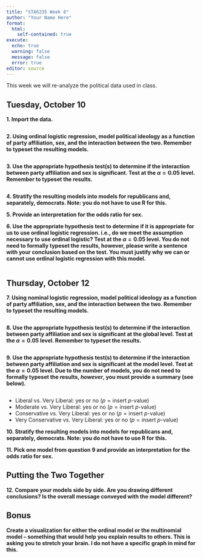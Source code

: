 ```yaml
---
title: "STA6235 Week 8"
author: "Your Name Here"
format: 
  html:
    self-contained: true
execute:
  echo: true
  warning: false
  message: false
  error: true
editor: source
---
```


This week we will re-analyze the political data used in class.

## Tuesday, October 10

**1. Import the data.**

```r

```

**2. Using ordinal logistic regression, model political ideology as a function of party affiliation, sex, and the interaction between the two. Remember to typeset the resulting models.**

```r

```

**3. Use the appropriate hypothesis test(s) to determine if the interaction between party affiliation and sex is significant. Test at the $\alpha=0.05$ level. Remember to typeset the results.**

```r

```

**4. Stratify the resulting models into models for republicans and, separately, democrats. Note: you do not have to use R for this.**



**5. Provide an interpretation for the odds ratio for sex.**



**6. Use the appropriate hypothesis test to determine if it is appropriate for us to use ordinal logistic regression. i.e., do we meet the assumption necessary to use ordinal logistic? Test at the $\alpha=0.05$ level. You do not need to formally typeset the results, however, please write a sentence with your conclusion based on the test. You must justify why we can or cannot use ordinal logistic regression with this model.**

```r

```

## Thursday, October 12

**7. Using nominal logistic regression, model political ideology as a function of party affiliation, sex, and the interaction between the two. Remember to typeset the resulting models.**

```r

```

**8. Use the appropriate hypothesis test(s) to determine if the interaction between party affiliation and sex is significant at the global level. Test at the $\alpha=0.05$ level. Remember to typeset the results.**

```r

```

**9. Use the appropriate hypothesis test(s) to determine if the interaction between party affiliation and sex is significant at the model level. Test at the $\alpha=0.05$ level. Due to the number of models, you do not need to formally typeset the results, *however*, you must provide a summary (see below).**

```r

```

- Liberal vs. Very Liberal: yes or no <!--- Please state significance (or not) ---> ($p = \text{insert $p$-value}$) <!--- Please delete the \text{} portion and just insert your p-value --->
- Moderate vs. Very Liberal: yes or no <!--- Please state significance (or not) ---> ($p = \text{insert $p$-value}$) <!--- Please delete the \text{} portion and just insert your p-value --->
- Conservative vs. Very Liberal: yes or no <!--- Please state significance (or not) ---> ($p = \text{insert $p$-value}$) <!--- Please delete the \text{} portion and just insert your p-value --->
- Very Conservative vs. Very Liberal: yes or no <!--- Please state significance (or not) ---> ($p = \text{insert $p$-value}$) <!--- Please delete the \text{} portion and just insert your p-value --->

**10. Stratify the resulting models into models for republicans and, separately, democrats. Note: you do not have to use R for this.**



**11. Pick one model from question 9 and provide an interpretation for the odds ratio for sex.**



## Putting the Two Together

**12. Compare your models side by side. Are you drawing different conclusions? Is the overall message conveyed with the model different?**



## Bonus

**Create a visualization for either the ordinal model or the multinomial model -- something that would help you explain results to others. This is asking you to stretch your brain. I do not have a specific graph in mind for this.**




